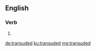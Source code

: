 ==English==

===Verb===
{{head|en|verb form}}

# {{en-past of|transude}}

[[de:transuded]]
[[ku:transuded]]
[[mg:transuded]]